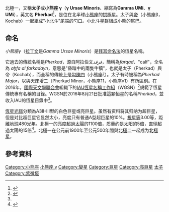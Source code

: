 {{Starbox begin
| name =太子，小熊座γ
}}
{{Starbox image
| image =
     <div style="position: relative">[[File:Ursa_Minor_IAU.svg|250px]]
     <div style="position: absolute; left: 110px; top: 154px">[[File:Cercle_rouge_100%.svg|12px]]</div>
     </div>
| caption=太子（北極一）的位置（圓圈）
}}
{{Starbox observe
| epoch    = J2000.0
| constell = [[小熊座|小熊座]]
|星官 = [[北極_(星官)|北極]]
| ra       = {{RA|15|20|43.71604}}<ref name=aaa474_2_653/>
| dec      = {{DEC|+71|50|02.4596}}<ref name=aaa474_2_653/>
| appmag_v = +3.05<ref name=apjss52_7/>
}}
{{Starbox character
| class    = A2 III<ref name=abt>{{cite journal|bibcode=1995ApJS...99..135A|title=The Relation between Rotational Velocities and Spectral Peculiarities among A-Type Stars|journal=Astrophysical Journal Supplement Series |volume=99|pages=135|author1=Abt|first1=Helmut A.|last2=Morrell|first2=Nidia I.|year=1995|doi=10.1086/192182}}</ref>
| b-v      = +0.09<ref name=apjss52_7/>
| u-b      = +0.08<ref name=apjss52_7/>
}}
{{Starbox astrometry
| radial_v = −3.9<ref name=fk6_1999/>
| prop_mo_ra  = −17.73<ref name=aaa474_2_653/>
| prop_mo_dec = +17.90<ref name=aaa474_2_653/>
| parallax = 6.70
| p_error  = 0.11
| parallax_footnote = <ref name=aaa474_2_653/>
| absmag_v = –2.84<ref name=verdugo_et_al2005/>
}}
{{Starbox detail
| mass                =
| radius              = 15<ref name=kaler/>
| gravity             = 2.53<ref name=aaa354_157/>
| luminosity          = 1,100<ref name=kaler/>
| luminosity_bolometric =
| luminosity_visual   =
| temperature         = 8,280<ref name=aaa501_1_297/>
| metal               =
| rotation            =
| rotational_velocity = 180<ref name=aaa393_897/>
| age                 =
| age_gyr             =
}}
{{Starbox catalog
| names=Pherkad, Pherkad Major, Gamma Ursae Minoris, [[Flamsteed_designation|13]] Ursae Minoris, [[Harvard_Revised_catalogue|HR]] 5735, [[Bonner_Durchmusterung|BD]]+72°679, [[Henry_Draper_catalogue|HD]] 137422, [[Smithsonian_Astrophysical_Observatory_Star_Catalog|SAO]] 8220, [[Hipparcos_catalogue|HIP]] 75097
}}
{{Starbox reference
|Simbad=Gamma+UMi
}}
{{Starbox end}}

北極一，又稱'''太子'''或'''小熊座 γ'''（'''γ Ursae Minoris'''、縮寫為'''Gamma UMi'''、'''γ UMi'''），英文名 '''Pherkad'''<ref name="IAU-CSN">{{cite web | url=http://www.pas.rochester.edu/~emamajek/WGSN/IAU-CSN.txt | title=IAU Catalog of Star Names | accessdate=28 July 2016 | archive-date=2018-07-07 | archive-url=https://web.archive.org/web/20180707180747/http://www.pas.rochester.edu/~emamajek/WGSN/IAU-CSN.txt | dead-url=yes }}</ref>，是位在北半球[[小熊座|小熊座]]的[[拱極星|拱極星]]。太子與[[北極二|帝]]（小熊座β，Kochab）一起組成"小北斗"尾端的勺口。小北斗[[星群|星群]]組成小熊的尾巴。

== 命名 ==
''小熊座γ''（[[拉丁名字|拉丁文]]是''Gamma Ursae Minoris''）是[[拜耳命名法|拜耳命名法]]的恆星名稱。

它過去的傳統名稱是''Pherkad''，源自阿拉伯文''فرقد''，簡稱為''farqad''、"calf"，全名為 ''aḫfa al farkadayn''，意思是"昏暗中的兩隻牛犢"，也就是太子（Pherkad）與帝（Kochab），而全稱的{{link-en|Ahfa al Farkadain|Ahfa al Farkadain}}傳統上是[[勾陳四|勾陳四]]（小熊座ζ）{{cn|date=May 2017}}。太子有時被稱為''Pherkad Major''，以與天床增二（Pherkad Minor，小熊座11，小熊座γ1）有所區別。在2016年，[[國際天文學聯合會|國際天文學聯合會]]組織下的[[IAU恆星名稱工作組|IAU恆星名稱工作組]]（WGSN）<ref name="WGSN">{{citation
 | url=https://www.iau.org/science/scientific_bodies/working_groups/280/
 | title=IAU Working Group on Star Names (WGSN)
 | publisher=International Astronomical Union
 | accessdate=22 May 2016
 | postscript=.
 | archive-date=2018-07-15
 | archive-url=https://web.archive.org/web/20180715111556/https://www.iau.org/science/scientific_bodies/working_groups/280/
 | dead-url=yes
 }}</ref>規範了恆星傳統專有名稱的目錄。WGSN於2016年8月21日批准這顆恒星的名稱''Pherkad''，並收入IAU的恆星目錄中<ref name="IAU-CSN"/>。

[[恆星光譜|恆星光譜]]分類為A3II-III型的白色巨星或亮巨星。虽然有资料将其归纳为超巨星，但是对比超巨星它显然太小，亮度只有普通A型超巨星的10%。[[視星等|視星等]]3.00等，距離[[地球|地球]]480[[光年|光年]]。北極一的亮度超過[[太陽|太陽]]的1100倍，质量约是太阳的5倍，直徑超過太陽的15倍<ref name="a">{{cite web |
 title=Pherkad |
 work=Simbad |
 url=http://www.astro.uiuc.edu/~kaler/sow/pherkad.html |
 accessdate=2007-10-05 |
 deadurl=yes |
 archiveurl=https://web.archive.org/web/20070525164307/http://www.astro.uiuc.edu/~kaler/sow/pherkad.html |
 archivedate=2007-05-25 }}</ref>。北極一在公元前1900年至公元500年間與[[北極二|北極二]]一起成为[[北極星|北極星]]。

== 參考資料 ==
{{Reflist|30em|refs = 
<ref name=aaa474_2_653>{{citation | first=F. | last=van Leeuwen |date=November 2007 | title=Validation of the new Hipparcos reduction | journal=Astronomy and Astrophysics | volume=474 | issue=2 | pages=653–664 | bibcode=2007A&A...474..653V | doi=10.1051/0004-6361:20078357 |arxiv = 0708.1752 | s2cid=18759600 }}</ref>

<ref name=fk6_1999>{{citation | display-authors=1 | last1=Wielen | first1=R. | last2=Schwan | first2=H. | last3=Dettbarn | first3=C. | last4=Lenhardt | first4=H. | last5=Jahreiß | first5=H. | last6=Jährling | first6=R. | title=Sixth Catalogue of Fundamental Stars (FK6). Part I. Basic fundamental stars with direct solutions | journal=Veröff. Astron. Rechen-Inst. Heidelb | publisher=Veröffentlichungen des Astronomisches Rechen-Institut Heidelberg | volume=35 | date=1999 | page=1 | bibcode=1999VeARI..35....1W }}</ref>

<ref name=aaa393_897>{{citation | display-authors=1 | last1=Royer | first1=F. | last2=Grenier | first2=S. | last3=Baylac | first3=M.-O. | last4=Gómez | first4=A. E. | last5=Zorec | first5=J. | title=Rotational velocities of A-type stars in the northern hemisphere. II. Measurement of v sin i | journal=Astronomy and Astrophysics | volume=393 | issue=3 | pages=897–911 |date=October 2002 | doi=10.1051/0004-6361:20020943 | bibcode=2002A&A...393..897R |arxiv = astro-ph/0205255 | s2cid=14070763 }}</ref>

<ref name=apjss52_7>{{citation | last1=Fernie | first1=J. D. | title=New UBVRI photometry for 900 supergiants | journal=Astrophysical Journal Supplement Series | volume=52 | pages=7–22 |date=May 1983 | doi=10.1086/190856 | bibcode=1983ApJS...52....7F }}</ref>

<ref name=aaa501_1_297>{{citation | display-authors=1 | last1=Zorec | first1=J. | last2=Cidale | first2=L. | last3=Arias | first3=M. L. | last4=Frémat | first4=Y. | last5=Muratore | first5=M. F. | last6=Torres | first6=A. F. | last7=Martayan | first7=C. | title=Fundamental parameters of B supergiants from the BCD system. I. Calibration of the (λ_1, D) parameters into Teff | journal=Astronomy and Astrophysics | volume=501 | issue=1 | pages=297–320 |date=July 2009 | doi=10.1051/0004-6361/200811147 | bibcode=2009A&A...501..297Z |arxiv = 0903.5134 | s2cid=14969137 }}</ref>

<ref name=verdugo_et_al2005>{{cite conference | display-authors=1 | last1=Verdugo | first1=E. | last2=Henrichs | first2=H. F. | last3=Talavera | first3=A. | last4=Gómez de Castro | first4=A. I. | last5=Schnerr | first5=R. S. | last6=Geers | first6=V. C. | contribution=Do A-type Supergiants have Magnetic Fields? | title=The Nature and Evolution of Disks Around Hot Stars; Proceedings of a meeting held 7-9 July 2004 in Johnson City, Tennessee, USA | journal=The Nature and Evolution of Disks Around Hot Stars | series=ASP Conference Series | volume=337 | editor1-first=Richard | editor1-last=Ignace | editor2-first=Kenneth G. | editor2-last=Gayley | page=324 |date=November 2005 | bibcode=2005ASPC..337..324V }}</ref>

<ref name=aaa354_157>{{citation | last1=Hauck | first1=B. | last2=Jaschek | first2=C. | title=A-shell stars in the Geneva system | journal=Astronomy and Astrophysics | volume=354 | pages=157–162 |date=February 2000 | bibcode=2000A&A...354..157H }}</ref>

<ref name=kaler>{{citation | first1=James B. | last1=Kaler | title=Pherkad (Gamma Ursae Minoris) |  work=Stars | publisher=[[University_of_Illinois|University of Illinois]] | url=http://stars.astro.illinois.edu/sow/pherkad.html | access-date=2007-10-05 }}</ref>
}}


{{Serial|先前|[[右樞|右樞]]|'''[[北極星|北極星]]'''<br/>前1900年－500年|繼後|[[勾陳一|勾陳一]]}}

[[Category:小熊座|Category:小熊座]]
[[Category:拜耳天體|小熊座 γ]]
[[Category:變星|Category:變星]]
[[Category:巨星|Category:巨星]]
[[Category:亮巨星|Category:亮巨星]]
[[Category:太子_(星官)|太子]]
[[Category:紫微垣|Category:紫微垣]]